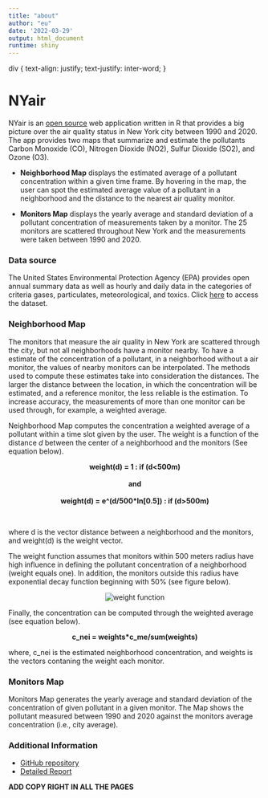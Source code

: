 ```yaml
---
title: "about"
author: "eu"
date: '2022-03-29'
output: html_document
runtime: shiny
---
```



div {
  text-align: justify;
  text-justify: inter-word;
}

# NYair
NYair is an [open source]() web application written in R that provides a big picture over the air quality
status in New York city between 1990 and 2020. The app provides two maps that summarize and estimate the   pollutants Carbon Monoxide (CO), Nitrogen Dioxide (NO2), Sulfur Dioxide (SO2), and Ozone (O3).

+ __Neighborhood Map__ displays the estimated average of a pollutant concentration within a given time frame. By hovering in the map, the user can spot the estimated average value of a pollutant in a neighborhood and the distance to the nearest air quality monitor. 

+ __Monitors Map__ displays the yearly average and standard deviation of a pollutant concentration of measurements taken by a monitor. The 25 monitors are scattered throughout New York and the measurements were taken between 1990 and 2020.  
 

### Data source
The United States Environmental Protection Agency (EPA) provides open annual summary data as well as hourly and daily data in the categories of criteria gases, particulates, meteorological, and toxics. Click [here](https://console.cloud.google.com/marketplace/product/epa/historical-air-quality?project=fiery-webbing-340301) to access the dataset.

### Neighborhood Map
The monitors that measure the air quality in New York are scattered through the city, but not all neighborhoods have a monitor nearby. To have a estimate of the concentration of a pollutant, in a neighborhood without a air monitor, the values of nearby monitors can be interpolated. The methods used to compute these estimates take into consideration the distances. The larger the distance between the location, in which the concentration will be estimated, and a reference monitor, the less reliable is the estimation. To increase accuracy, the measurements of more than one monitor can be used through, for example, a weighted average.

Neighborhood Map computes the concentration a weighted average of a pollutant within a time slot given by the user. The weight is a function of the distance _d_ between the center of a neighborhood and the monitors (See equation below).

<b><center>weight(d) = 1 : if (d<500m)</center></b><br/>
<b><center>and</center></b> <br/>
<b><center>weight(d) = e^(d/500*ln[0.5]) : if (d>500m)</center></b> <br/>


where d is the vector distance between a neighborhood and the monitors, and weight(d) is the weight vector.

The weight function assumes that monitors within 500 meters radius have high influence in defining the pollutant concentration of a neighborhood (weight equals one). In addition, the monitors outside this radius have exponential decay function beginning with 50% (see figure below).

<center><img src="https://raw.githubusercontent.com/ricardovobarros/NYair/main/img/graph/weight_function.jpeg" alt="weight function" class="center"></center>

Finally, the concentration can be computed through the weighted average (see equation below).

<b><center>c_nei = weights*c_me/sum(weights)</center></b>

where, c_nei is the estimated neighborhood concentration, and weights is the vectors contaning the weight each monitor.

### Monitors Map
Monitors Map generates the yearly average and standard deviation of the concentration of given pollutant in a given monitor. The Map shows the pollutant measured between 1990 and 2020 against the monitors average concentration (i.e., city average). 

### Additional Information

+ [GitHub repository]()
+ [Detailed Report]()

__ADD COPY RIGHT IN ALL THE PAGES__


